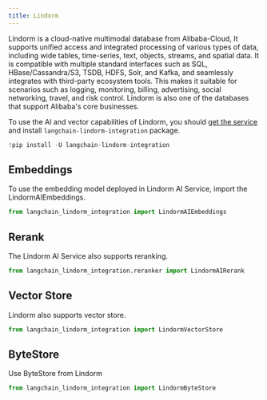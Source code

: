 ```yaml
---
title: Lindorm
---
```


Lindorm is a cloud-native multimodal database from Alibaba-Cloud, It supports unified access and integrated processing of various types of data, including wide tables, time-series, text, objects, streams, and spatial data. It is compatible with multiple standard interfaces such as SQL, HBase/Cassandra/S3, TSDB, HDFS, Solr, and Kafka, and seamlessly integrates with third-party ecosystem tools. This makes it suitable for scenarios such as logging, monitoring, billing, advertising, social networking, travel, and risk control. Lindorm is also one of the databases that support Alibaba's core businesses. 

To use the AI and vector capabilities of Lindorm, you should [get the service](https://help.aliyun.com/document_detail/174640.html?spm=a2c4g.11186623.help-menu-172543.d_0_1_0.4c6367558DN8Uq) and install `langchain-lindorm-integration` package.


```python
!pip install -U langchain-lindorm-integration
```

## Embeddings

To use the embedding model deployed in Lindorm AI Service, import the LindormAIEmbeddings. 


```python
from langchain_lindorm_integration import LindormAIEmbeddings
```

## Rerank

The Lindorm AI Service also supports reranking.


```python
from langchain_lindorm_integration.reranker import LindormAIRerank
```

## Vector Store

Lindorm also supports vector store.


```python
from langchain_lindorm_integration import LindormVectorStore
```

## ByteStore

Use ByteStore from Lindorm


```python
from langchain_lindorm_integration import LindormByteStore
```
